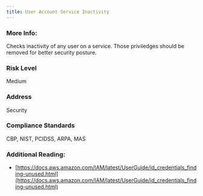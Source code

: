 ```yaml
---
title: User Account Service Inactivity
---
```


### More Info:

Checks inactivity of any user on a service. Those priviledges should be removed for better security posture.

### Risk Level

Medium

### Address

Security

### Compliance Standards

CBP, NIST, PCIDSS, ARPA, MAS

### Additional Reading:

- [https://docs.aws.amazon.com/IAM/latest/UserGuide/id_credentials_finding-unused.html](https://docs.aws.amazon.com/IAM/latest/UserGuide/id_credentials_finding-unused.html)
